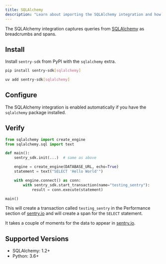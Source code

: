 ```yaml
---
title: SQLAlchemy
description: "Learn about importing the SQLAlchemy integration and how it captures queries from SQLAlchemy as breadcrumbs."
---
```


The SQLAlchemy integration captures queries from [SQLAlchemy](https://www.sqlalchemy.org/) as breadcrumbs and spans.

## Install

Install `sentry-sdk` from PyPI with the `sqlalchemy` extra.

```bash {tabTitle:pip}
pip install sentry-sdk[sqlalchemy]
```
```bash {tabTitle:uv}
uv add sentry-sdk[sqlalchemy]
```

## Configure

The SQLAlchemy integration is enabled automatically if you have the `sqlalchemy` package installed.

<PlatformContent includePath="getting-started-config" />

## Verify

```python
from sqlalchemy import create_engine
from sqlalchemy.sql import text

def main():
    sentry_sdk.init(...)  # same as above

    engine = create_engine(DATABASE_URL, echo=True)
    statement = text("SELECT 'Hello World'")

    with engine.connect() as conn:
        with sentry_sdk.start_transaction(name="testing_sentry"):
            result = conn.execute(statement)

main()
```

This will create a transaction called `testing_sentry` in the Performance section of [sentry.io](https://sentry.io) and will create a span for the `SELECT` statement.

It takes a couple of moments for the data to appear in [sentry.io](https://sentry.io).

## Supported Versions

- SQLAlchemy: 1.2+
- Python: 3.6+

<Include name="python-use-older-sdk-for-legacy-support.mdx" />
